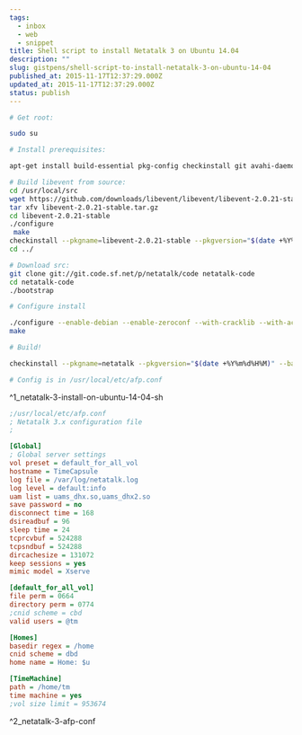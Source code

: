 ```yaml
---
tags:
  - inbox
  - web
  - snippet
title: Shell script to install Netatalk 3 on Ubuntu 14.04
description: ""
slug: gistpens/shell-script-to-install-netatalk-3-on-ubuntu-14-04
published_at: 2015-11-17T12:37:29.000Z
updated_at: 2015-11-17T12:37:29.000Z
status: publish
---
```

```bash title="1_netatalk-3-install-on-ubuntu-14.04.sh"
# Get root:

sudo su

# Install prerequisites:

apt-get install build-essential pkg-config checkinstall git avahi-daemon libavahi-client-dev libcrack2-dev libwrap0-dev autotools-dev automake libtool libdb-dev libacl1-dev libdb5.1-dev db-util db5.1-util libgcrypt11 libgcrypt11-dev

# Build libevent from source:
cd /usr/local/src
wget https://github.com/downloads/libevent/libevent/libevent-2.0.21-stable.tar.gz
tar xfv libevent-2.0.21-stable.tar.gz
cd libevent-2.0.21-stable
./configure
 make
checkinstall --pkgname=libevent-2.0.21-stable --pkgversion="$(date +%Y%m%d%H%M)" --backup=no --deldoc=yes --default --fstrans=no
cd ../

# Download src:
git clone git://git.code.sf.net/p/netatalk/code netatalk-code
cd netatalk-code
./bootstrap

# Configure install

./configure --enable-debian --enable-zeroconf --with-cracklib --with-acls --enable-tcp-wrappers --with-init-style=debian
make

# Build!

checkinstall --pkgname=netatalk --pkgversion="$(date +%Y%m%d%H%M)" --backup=no --deldoc=yes --default --fstrans=no

# Config is in /usr/local/etc/afp.conf
```

^1\_netatalk-3-install-on-ubuntu-14-04-sh

```ini title="2_netatalk-3-afp.conf"
;/usr/local/etc/afp.conf
; Netatalk 3.x configuration file
;

[Global]
; Global server settings
vol preset = default_for_all_vol
hostname = TimeCapsule
log file = /var/log/netatalk.log
log level = default:info
uam list = uams_dhx.so,uams_dhx2.so
save password = no
disconnect time = 168
dsireadbuf = 96
sleep time = 24
tcprcvbuf = 524288
tcpsndbuf = 524288
dircachesize = 131072
keep sessions = yes
mimic model = Xserve

[default_for_all_vol]
file perm = 0664
directory perm = 0774
;cnid scheme = cbd
valid users = @tm

[Homes]
basedir regex = /home
cnid scheme = dbd
home name = Home: $u

[TimeMachine]
path = /home/tm
time machine = yes
;vol size limit = 953674
```

^2\_netatalk-3-afp-conf
